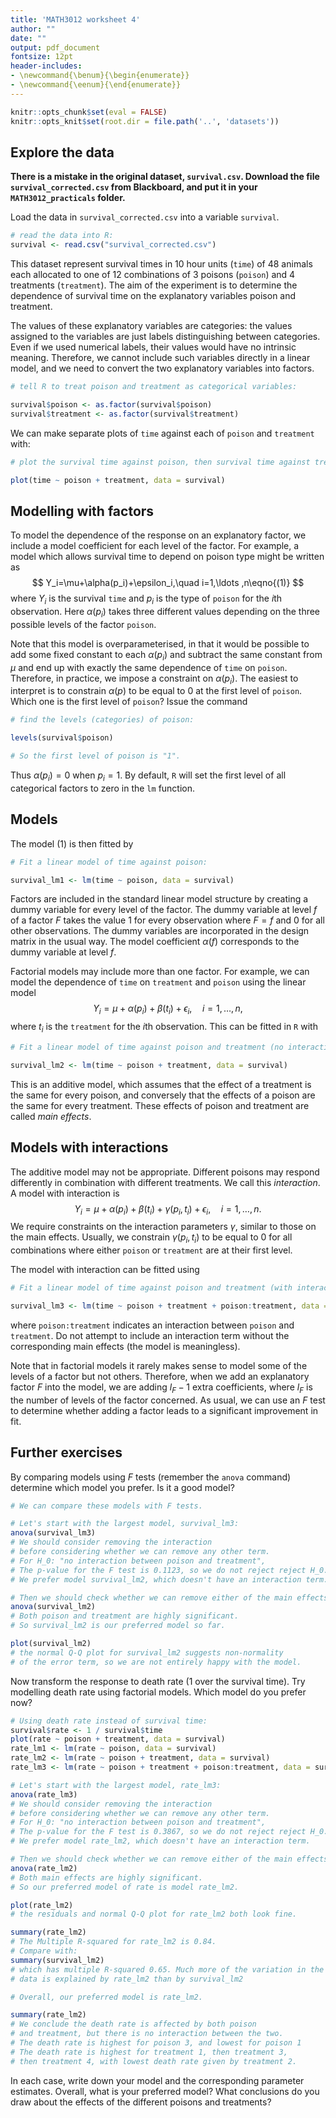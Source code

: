 ```yaml
---
title: 'MATH3012 worksheet 4'
author: ""
date: ""
output: pdf_document
fontsize: 12pt
header-includes:
- \newcommand{\benum}{\begin{enumerate}}
- \newcommand{\eenum}{\end{enumerate}}
---
```



```r
knitr::opts_chunk$set(eval = FALSE)
knitr::opts_knit$set(root.dir = file.path('..', 'datasets'))
```

## Explore the data

**There is a mistake in the original dataset, `survival.csv`.
Download the file `survival_corrected.csv`
from Blackboard, and put it in your `MATH3012_practicals`
folder.**

Load the data in `survival_corrected.csv` into a variable `survival`.
```r
# read the data into R:
survival <- read.csv("survival_corrected.csv")
```

This dataset represent survival times in 10 hour units (`time`) of 48
animals each allocated to one of 12 combinations of 3 poisons (`poison`)
and 4 treatments (`treatment`).
The aim of the experiment is to determine the dependence of survival time
on the explanatory variables poison and treatment.

The values of these explanatory variables are categories:
the values assigned to the variables are just labels distinguishing
between categories.
Even if we used numerical labels, their values would have no
intrinsic meaning. Therefore, we cannot include such variables directly
in a linear model, and we need to convert the two explanatory variables into
factors.
```r

# tell R to treat poison and treatment as categorical variables:
```
```r
survival$poison <- as.factor(survival$poison)
survival$treatment <- as.factor(survival$treatment)
```

We can make separate plots of `time` against each of `poison`
and `treatment` with:
```r

# plot the survival time against poison, then survival time against treatment:
```
```r
plot(time ~ poison + treatment, data = survival)
```

## Modelling with factors

To model the dependence of the response on an explanatory factor,
we include a model coefficient for each level of the factor.
For example,  a model which allows survival time  to depend on poison type
might be written as
$$
Y_i=\mu+\alpha(p_i)+\epsilon_i,\quad i=1,\ldots ,n\eqno{(1)}
$$
where $Y_i$ is the survival `time` and $p_i$ is the type of `poison` for the $i$th observation.
Here $\alpha(p_i)$ takes three different values depending on the three possible
levels of the factor `poison`.

Note that this model is overparameterised, in that it would be possible
to add some fixed constant to each $\alpha(p_i)$ and subtract the same
constant from $\mu$ and end up with exactly the same dependence of  `time` on `poison`.
Therefore, in practice, we impose a constraint on
$\alpha(p_i)$. The easiest to interpret is to constrain $\alpha(p)$ to be equal to 0
at the first  level of `poison`. 
Which one is the first level of `poison`? Issue the command
```r

# find the levels (categories) of poison:
```
```r
levels(survival$poison)
```
```r
# So the first level of poison is "1".

```
Thus $\alpha(p_i)=0$ when $p_i=1$.
By default, `R` will set the first level of
all categorical factors to zero in the `lm` function. 


## Models

The model $(1)$ is then fitted by
```r
# Fit a linear model of time against poison:
```
```r
survival_lm1 <- lm(time ~ poison, data = survival)
```
Factors are included in the standard linear model structure by
creating a dummy variable for every level of the factor. The dummy variable
at level $f$ of a factor $F$ takes the value 1 for every observation
where $F=f$ and 0 for all other observations.
The dummy variables are incorporated in the design matrix in the usual way.
The model coefficient $\alpha(f)$ corresponds to the dummy variable
at level $f$.

Factorial models may include more than one factor.
For example, we can model the dependence of `time` on `treatment` and `poison`
using the linear model
$$
Y_i=\mu+\alpha(p_i)+\beta(t_i)+\epsilon_i,\quad i=1,\ldots ,n,
$$
where $t_i$ is the `treatment` for the $i$th observation.
This can be fitted in `R` with
```r

# Fit a linear model of time against poison and treatment (no interaction):
```
```r
survival_lm2 <- lm(time ~ poison + treatment, data = survival)
```

This is an additive model, which assumes that the effect of a treatment is
the same for every poison, and conversely that the
effects of a poison are the same for every treatment.
These effects of poison and treatment are called *main effects*.

## Models with interactions

The additive model may not be appropriate.
Different poisons may respond differently in
combination with different treatments.
We call this *interaction*.
A model with interaction is
$$
Y_i=\mu+\alpha(p_i)+\beta(t_i)+\gamma(p_i,t_i)+\epsilon_i,\quad i=1,\ldots ,n.
$$
We require constraints on the interaction parameters $\gamma$, similar to those
on the main effects.
Usually, we constrain $\gamma(p_i,t_i)$ to be equal to 0 for all combinations
where either `poison` or `treatment` are at their first level.

The model with interaction can be fitted using
```r

# Fit a linear model of time against poison and treatment (with interaction):
```
```r
survival_lm3 <- lm(time ~ poison + treatment + poison:treatment, data = survival)
```

where `poison:treatment` indicates an interaction between `poison` and `treatment`.
Do not attempt to include an interaction term without the
corresponding main effects (the model is meaningless).

Note that in factorial models it rarely makes sense to model some
of the levels of a factor but not others. Therefore, when we add
an explanatory factor $F$ into the model, we are adding $l_F-1$
extra coefficients, where $l_F$ is the number of levels of
the factor concerned.
As usual, we can use an $F$ test to determine whether adding a factor leads
to a significant improvement in fit.

## Further exercises

\benum
\item By comparing models using $F$ tests (remember the `anova`
command) determine which model you prefer. Is it a good model?
```r

# We can compare these models with F tests.

# Let's start with the largest model, survival_lm3:
anova(survival_lm3)
# We should consider removing the interaction
# before considering whether we can remove any other term.
# For H_0: "no interaction between poison and treatment",
# The p-value for the F test is 0.1123, so we do not reject reject H_0.
# We prefer model survival_lm2, which doesn't have an interaction term.

# Then we should check whether we can remove either of the main effects:
anova(survival_lm2)
# Both poison and treatment are highly significant.
# So survival_lm2 is our preferred model so far.

plot(survival_lm2)
# the normal Q-Q plot for survival_lm2 suggests non-normality
# of the error term, so we are not entirely happy with the model.
```

\item
Now transform the response to death rate (1 over the
survival time). Try modelling death rate using factorial models.
Which model do you prefer now?
```r

# Using death rate instead of survival time:
survival$rate <- 1 / survival$time
plot(rate ~ poison + treatment, data = survival)
rate_lm1 <- lm(rate ~ poison, data = survival)
rate_lm2 <- lm(rate ~ poison + treatment, data = survival)
rate_lm3 <- lm(rate ~ poison + treatment + poison:treatment, data = survival)

# Let's start with the largest model, rate_lm3:
anova(rate_lm3)
# We should consider removing the interaction
# before considering whether we can remove any other term.
# For H_0: "no interaction between poison and treatment",
# The p-value for the F test is 0.3867, so we do not reject reject H_0.
# We prefer model rate_lm2, which doesn't have an interaction term.

# Then we should check whether we can remove either of the main effects:
anova(rate_lm2)
# Both main effects are highly significant.
# So our preferred model of rate is model rate_lm2.

plot(rate_lm2)
# the residuals and normal Q-Q plot for rate_lm2 both look fine.

summary(rate_lm2)
# The Multiple R-squared for rate_lm2 is 0.84.
# Compare with:
summary(survival_lm2)
# which has multiple R-squared 0.65. Much more of the variation in the
# data is explained by rate_lm2 than by survival_lm2

# Overall, our preferred model is rate_lm2.

summary(rate_lm2)
# We conclude the death rate is affected by both poison
# and treatment, but there is no interaction between the two.
# The death rate is highest for poison 3, and lowest for poison 1
# The death rate is highest for treatment 1, then treatment 3, 
# then treatment 4, with lowest death rate given by treatment 2.
```

\item
In each case, write down your model and the corresponding
parameter estimates. Overall, what is your preferred model?
What conclusions do you draw about the effects of
the different poisons and treatments?
\eenum
